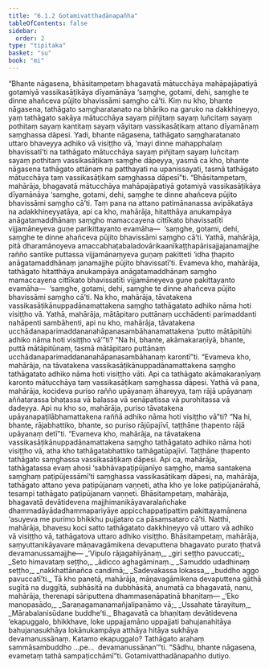 ```yaml
---
title: "6.1.2 Gotamivatthadānapañha"
tableOfContents: false
sidebar:
  order: 2
type: "tipitaka"
basket: "su"
book: "mi"
---
```



<DynamicBreadcrumb />

<Division number="172" book="mi" bookNo="28">

<Paragraph number="1072" book="mi">
“Bhante nāgasena, bhāsitampetaṃ bhagavatā mātucchāya mahāpajāpatiyā gotamiyā vassikasāṭikāya dīyamānāya ‘saṃghe, gotami, dehi, saṃghe te dinne ahañceva pūjito bhavissāmi saṃgho cā’ti. Kiṃ nu kho, bhante nāgasena, tathāgato saṃgharatanato na bhāriko na garuko na dakkhiṇeyyo, yaṃ tathāgato sakāya mātucchāya sayaṃ piñjitaṃ sayaṃ luñcitaṃ sayaṃ pothitaṃ sayaṃ kantitaṃ sayaṃ vāyitaṃ vassikasāṭikaṃ attano dīyamānaṃ saṃghassa dāpesi. Yadi, bhante nāgasena, tathāgato saṃgharatanato uttaro bhaveyya adhiko vā visiṭṭho vā, ‘mayi dinne mahapphalaṃ bhavissatī’ti na tathāgato mātucchāya sayaṃ piñjitaṃ sayaṃ luñcitaṃ sayaṃ pothitaṃ vassikasāṭikaṃ saṃghe dāpeyya, yasmā ca kho, bhante nāgasena tathāgato attānaṃ na patthayati na upanissayati, tasmā tathāgato mātucchāya taṃ vassikasāṭikaṃ saṃghassa dāpesī”ti.
</Paragraph>

<Paragraph number="1073" book="mi">
“Bhāsitampetaṃ, mahārāja, bhagavatā mātucchāya mahāpajāpatiyā gotamiyā vassikasāṭikāya dīyamānāya ‘saṃghe, gotami, dehi, saṃghe te dinne ahañceva pūjito bhavissāmi saṃgho cā’ti. Taṃ pana na attano patimānanassa avipākatāya na adakkhiṇeyyatāya, api ca kho, mahārāja, hitatthāya anukampāya anāgatamaddhānaṃ saṃgho mamaccayena cittīkato bhavissatīti vijjamāneyeva guṇe parikittayanto evamāha—  ‘saṃghe, gotami, dehi, saṃghe te dinne ahañceva pūjito bhavissāmi saṃgho cā’ti.
</Paragraph>

<Paragraph number="1074" book="mi">
Yathā, mahārāja, pitā dharamānoyeva amaccabhaṭabaladovārikaanīkaṭṭhapārisajjajanamajjhe rañño santike puttassa vijjamānaṃyeva guṇaṃ pakitteti ‘idha ṭhapito anāgatamaddhānaṃ janamajjhe pūjito bhavissatī’ti. Evameva kho, mahārāja, tathāgato hitatthāya anukampāya anāgatamaddhānaṃ saṃgho mamaccayena cittīkato bhavissatīti vijjamāneyeva guṇe pakittayanto evamāha—  ‘saṃghe, gotami, dehi, saṃghe te dinne ahañceva pūjito bhavissāmi saṃgho cā’ti.
</Paragraph>

<Paragraph number="1075" book="mi">
Na kho, mahārāja, tāvatakena vassikasāṭikānuppadānamattakena saṃgho tathāgatato adhiko nāma hoti visiṭṭho vā. Yathā, mahārāja, mātāpitaro puttānaṃ ucchādenti parimaddanti nahāpenti sambāhenti, api nu kho, mahārāja, tāvatakena ucchādanaparimaddananahāpanasambāhanamattakena ‘putto mātāpitūhi adhiko nāma hoti visiṭṭho vā’”ti? “Na hi, bhante, akāmakaraṇīyā, bhante, puttā mātāpitūnaṃ, tasmā mātāpitaro puttānaṃ ucchādanaparimaddananahāpanasambāhanaṃ karontī”ti. “Evameva kho, mahārāja, na tāvatakena vassikasāṭikānuppadānamattakena saṃgho tathāgatato adhiko nāma hoti visiṭṭho vāti. Api ca tathāgato akāmakaraṇīyaṃ karonto mātucchāya taṃ vassikasāṭikaṃ saṃghassa dāpesi.
</Paragraph>

<Paragraph number="1076" book="mi">
Yathā vā pana, mahārāja, kocideva puriso rañño upāyanaṃ āhareyya, taṃ rājā upāyanaṃ aññatarassa bhaṭassa vā balassa vā senāpatissa vā purohitassa vā dadeyya. Api nu kho so, mahārāja, puriso tāvatakena upāyanapaṭilābhamattakena raññā adhiko nāma hoti visiṭṭho vā”ti? “Na hi, bhante, rājabhattiko, bhante, so puriso rājūpajīvī, taṭṭhāne ṭhapento rājā upāyanaṃ detī”ti. “Evameva kho, mahārāja, na tāvatakena vassikasāṭikānuppadānamattakena saṃgho tathāgatato adhiko nāma hoti visiṭṭho vā, atha kho tathāgatabhattiko tathāgatūpajīvī. Taṭṭhāne ṭhapento tathāgato saṃghassa vassikasāṭikaṃ dāpesi.
</Paragraph>

<Paragraph number="1077" book="mi">
Api ca, mahārāja, tathāgatassa evaṃ ahosi ‘sabhāvapaṭipūjanīyo saṃgho, mama santakena saṃghaṃ paṭipūjessāmī’ti saṃghassa vassikasāṭikaṃ dāpesi, na, mahārāja, tathāgato attano yeva paṭipūjanaṃ vaṇṇeti, atha kho ye loke paṭipūjanārahā, tesampi tathāgato paṭipūjanaṃ vaṇṇeti.
</Paragraph>

<Paragraph number="1078" book="mi">
Bhāsitampetaṃ, mahārāja, bhagavatā devātidevena majjhimanikāyavaralañchake dhammadāyādadhammapariyāye appicchappaṭipattiṃ pakittayamānena ‘asuyeva me purimo bhikkhu pujjataro ca pāsaṃsataro cā’ti. Natthi, mahārāja, bhavesu koci satto tathāgatato dakkhiṇeyyo vā uttaro vā adhiko vā visiṭṭho vā, tathāgatova uttaro adhiko visiṭṭho.
</Paragraph>

<Paragraph number="1079" book="mi">
Bhāsitampetaṃ, mahārāja, saṃyuttanikāyavare māṇavagāmikena devaputtena bhagavato purato ṭhatvā devamanussamajjhe—
</Paragraph>

<Paragraph number="1080" type="verses" book="mi">
_‘Vipulo rājagahīyānaṃ,_  
_giri seṭṭho pavuccati;_  
_Seto himavataṃ seṭṭho,_  
_ādicco aghagāminaṃ._  

</Paragraph>

<Paragraph number="1081" type="verses" book="mi">
_Samuddo udadhinaṃ seṭṭho,_  
_nakkhattānañca candimā;_  
_Sadevakassa lokassa,_  
_buddho aggo pavuccatī’ti._  

</Paragraph>

<Paragraph number="1082" book="mi">
Tā kho panetā, mahārāja, māṇavagāmikena devaputtena gāthā sugītā na duggītā, subhāsitā na dubbhāsitā, anumatā ca bhagavatā, nanu, mahārāja, therenapi sāriputtena dhammasenāpatinā bhaṇitaṃ—
</Paragraph>

<Paragraph number="1083" type="verses" book="mi">
_‘Eko manopasādo,_  
_Saraṇagamanamañjalipaṇāmo vā;_  
_Ussahate tārayituṃ,_  
_Mārabalanisūdane buddhe’ti._  

</Paragraph>

<Paragraph number="1084" book="mi">
Bhagavatā ca bhaṇitaṃ devātidevena ‘ekapuggalo, bhikkhave, loke uppajjamāno uppajjati bahujanahitāya bahujanasukhāya lokānukampāya atthāya hitāya sukhāya devamanussānaṃ. Katamo ekapuggalo? Tathāgato arahaṃ sammāsambuddho …pe…  devamanussānan’”ti. “Sādhu, bhante nāgasena, evametaṃ tathā sampaṭicchāmī”ti.

</Paragraph>
</Division>

<Paragraph number="1085" type="center" book="mi">
Gotamivatthadānapañho dutiyo.
</Paragraph>
